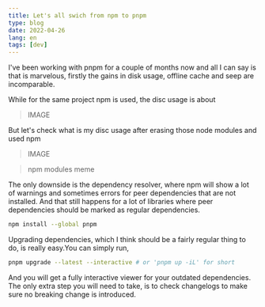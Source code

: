 ```yaml
---
title: Let's all swich from npm to pnpm
type: blog
date: 2022-04-26
lang: en
tags: [dev]
---
```


I've been working with pnpm for a couple of months now and all I can say is that is marvelous, firstly the gains in disk usage, offline cache and seep are incomparable.

While for the same project npm is used, the disc usage is about

> IMAGE

But let's check what is my disc usage after erasing those node modules and used npm

> IMAGE

> npm modules meme

The only downside is the dependency resolver, where npm will show a lot of warnings and sometimes errors for peer dependencies that are not installed. And that still happens for a lot of libraries where peer dependencies should be marked as regular dependencies.

```bash
npm install --global pnpm
```

Upgrading dependencies, which I think should be a fairly regular thing to do, is really easy.You can simply run,

```bash
pnpm upgrade --latest --interactive # or 'pnpm up -iL' for short
```

And you will get a fully interactive viewer for your outdated dependencies. The only extra step you will need to take, is to check changelogs to make sure no breaking change is introduced.
